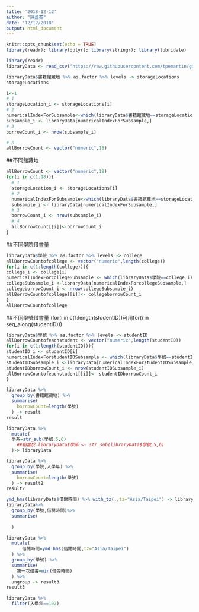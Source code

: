 ```yaml
---
title: '2018-12-12'
author: "陳盈蓁"
date: "12/12/2018"
output: html_document
---
```


```r
knitr::opts_chunk$set(echo = TRUE)
library(readr); library(dplyr); library(stringr); library(lubridate)
```

```r
library(readr)
libraryData <- read_csv("https://raw.githubusercontent.com/tpemartin/github-data/master/library100_102.csv")
```

```r
libraryData$書籍館藏地 %>% as.factor %>% levels -> storageLocations
storageLocations
```

```r
i<-1
# 1
storageLocation_i <- storageLocations[i] 
# 2
numericalIndexForSubsample<-which(libraryData$書籍館藏地==storageLocation_i)
subsample_i <- libraryData[numericalIndexForSubsample,]
# 3
borrowCount_i <- nrow(subsample_i)
```

```r
# 0
allBorrowCount <- vector("numeric",18)
```

##不同館藏地
```r
allBorrowCount <- vector("numeric",18)
for(i in c(1:18)){
  # 1
  storageLocation_i <- storageLocations[i] 
  # 2
  numericalIndexForSubsample<-which(libraryData$書籍館藏地==storageLocation_i)
  subsample_i <- libraryData[numericalIndexForSubsample,]
  # 3
  borrowCount_i <- nrow(subsample_i)
  # 4
  allBorrowCount[[i]]<-borrowCount_i
}
```

##不同學院借書量
```r
libraryData$學院 %>% as.factor %>% levels -> college
allBorrowCountofcollege <- vector("numeric",length(college))
for(i in c(1:length(college))){
college_i <- college[i]
numericalIndexForcollegeSubsample <- which(libraryData$學院==college_i)
collegeSubsample_i <-libraryData[numericalIndexForcollegeSubsample,]
collegeborrowCount_i <- nrow(collegeSubsample_i)
allBorrowCountofcollege[[i]]<- collegeborrowCount_i
}
allBorrowCountofcollege
```

##不同學號借書量
(for(i in c(1:length(studentID))可用for(i in seq_along(studentID)))
```r
libraryData$學號 %>% as.factor %>% levels -> studentID
allBorrowCountofeachstudent <- vector("numeric",length(studentID))
for(i in c(1:length(studentID))){
studentID_i <- studentID[i]
numericalIndexForstudentIDSubsample <- which(libraryData$學號==studentID_i)
studentIDSubsample_i <-libraryData[numericalIndexForstudentIDSubsample,]
studentIDborrowCount_i <- nrow(studentIDSubsample_i)
allBorrowCountofeachstudent[[i]]<- studentIDborrowCount_i
}
```
```r
libraryData %>%
  group_by(書籍館藏地) %>%
  summarise(
    borrowCount=length(學號)
  ) -> result
result
```


```r
libraryData %>%
  mutate(
  學系=str_sub(學號,5,6)
    ##相當於 libraryData$學系 <- str_sub(libraryData$學號,5,6)
  )-> libraryData
```

```r
libraryData %>%
  group_by(學院,入學年) %>%
  summarise(
    borrowCount=length(學號)
  ) -> result2
result2
```

```r
ymd_hms(libraryData$借閱時間) %>% with_tz(.,tz="Asia/Taipei") -> libraryData$借閱時間
libraryData%>%
  group_by(學號,借閱時間)%>%
  summarise(
    
  )
```

```r
libraryData %>%
  mutate(
      借閱時間=ymd_hms(借閱時間,tz="Asia/Taipei")
  ) %>%
  group_by(學號) %>%
  summarise(
    第一次借書=min(借閱時間)
  ) %>%
  ungroup -> result3
result3
```

```r
libraryData %>%
  filter(入學年==102)
```

